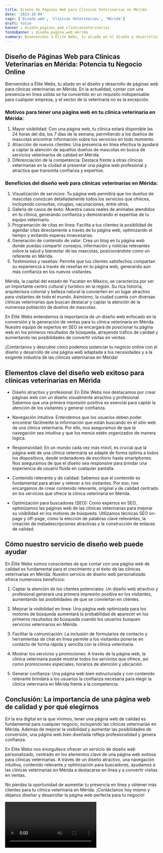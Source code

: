 ```yaml
---
title: Diseño de Páginas Web para Clínicas Veterinarias en Mérida
date: '2023-10-04'
tags: ['Diseño web', 'Clínicas Veterinarias', 'Mérida']
draft: false
banner : diseño_paginas_web_clínicasveterinarias
fondoBanner : diseño_pagina_web_mérida
summary: Bienvenidos a Élite Webs, tu aliado en el diseño y desarrollo de páginas web para clínicas veterinarias en Mérida. En la actualidad, contar con una presencia en línea sólida se ha convertido en un requisito indispensable para cualquier empresa, y el sector de la veterinaria no es la excepción. 
---
```


## Diseño de Páginas Web para Clínicas Veterinarias en Mérida: Potencia tu Negocio Online

Bienvenidos a Élite Webs, tu aliado en el diseño y desarrollo de páginas web para clínicas veterinarias en Mérida. En la actualidad, contar con una presencia en línea sólida se ha convertido en un requisito indispensable para cualquier empresa, y el sector de la veterinaria no es la excepción. 

### Motivos para tener una página web en tu clínica veterinaria en Mérida:
1. Mayor visibilidad: Con una página web, tu clínica estará disponible las 24 horas del día, los 7 días de la semana, permitiendo a los dueños de mascotas encontrar información sobre tus servicios en todo momento.
2. Atracción de nuevos clientes: Una presencia en línea efectiva te ayudará a captar la atención de aquellos dueños de mascotas en busca de servicios veterinarios de calidad en Mérida.
3. Diferenciación de la competencia: Destaca frente a otras clínicas veterinarias en la ciudad al presentar una página web profesional y atractiva que transmita confianza y expertise.

### Beneficios del diseño web para clínicas veterinarias en Mérida:
1. Visualización de servicios: Tu página web permitirá que los dueños de mascotas conozcan detalladamente todos los servicios que ofreces, incluyendo consultas, cirugías, vacunaciones, entre otros.
2. Galería de casos de éxito: Muestra casos reales de animales atendidos en tu clínica, generando confianza y demostrando el expertise de tu equipo veterinario.
3. Programación de citas en línea: Facilita a tus clientes la posibilidad de agendar citas directamente a través de tu página web, optimizando el tiempo y evitando esperas innecesarias.
4. Generación de contenido de valor: Crea un blog en tu página web donde puedas compartir consejos, información y noticias relevantes sobre la salud y bienestar de las mascotas, posicionándote como un referente en Mérida.
5. Testimonios y reseñas: Permite que tus clientes satisfechos compartan su experiencia a través de reseñas en tu página web, generando aún más confianza en los nuevos visitantes.

Mérida, la capital del estado de Yucatán en México, se caracteriza por ser un importante centro cultural y turístico en la región. Su rica historia, arquitectura colonial y belleza natural la convierten en un lugar atractivo para visitantes de todo el mundo. Asimismo, la ciudad cuenta con diversas clínicas veterinarias que buscan destacar y captar la atención de la numerosa población de dueños de mascotas.

En Élite Webs entendemos la importancia de un diseño web enfocado en la conversión y la generación de ventas para tu clínica veterinaria en Mérida. Nuestro equipo de expertos en SEO se encargará de posicionar tu página web en los primeros resultados de búsqueda, atrayendo tráfico de calidad y aumentando las posibilidades de convertir visitas en ventas.

¡Contáctanos y descubre cómo podemos potenciar tu negocio online con el diseño y desarrollo de una página web adaptada a tus necesidades y a la exigente industria de las clínicas veterinarias en Mérida!

<GifSeo />

<Cta />

## Elementos clave del diseño web exitoso para clínicas veterinarias en Mérida

- Diseño atractivo y profesional: En Élite Webs nos destacamos por crear páginas web con un diseño visualmente atractivo y profesional. Sabemos que una primera impresión positiva es esencial para captar la atención de los visitantes y generar confianza.

- Navegación intuitiva: Entendemos que los usuarios deben poder encontrar fácilmente la información que están buscando en el sitio web de una clínica veterinaria. Por ello, nos aseguramos de que la navegación sea intuitiva y que los menús estén organizados de manera lógica.

- Responsividad: En un mundo cada vez más móvil, es crucial que la página web de una clínica veterinaria se adapte de forma óptima a todos los dispositivos, desde ordenadores de escritorio hasta smartphones. Nos aseguramos de que el diseño sea responsive para brindar una experiencia de usuario fluida en cualquier pantalla.

- Contenido relevante y de calidad: Sabemos que el contenido es fundamental para atraer y retener a los visitantes. Por eso, nos encargamos de crear contenido relevante, original y de calidad centrado en los servicios que ofrece la clínica veterinaria en Mérida.

- Optimización para buscadores (SEO): Como expertos en SEO, optimizamos las páginas web de las clínicas veterinarias para mejorar su visibilidad en los motores de búsqueda. Utilizamos técnicas SEO on-page y off-page, como la elección de palabras clave relevantes, la creación de metadescripciones atractivas y la construcción de enlaces de calidad.

## Cómo nuestro servicio de diseño web puede ayudar

En Élite Webs somos conscientes de que contar con una página web de calidad es fundamental para el crecimiento y el éxito de las clínicas veterinarias en Mérida. Nuestro servicio de diseño web personalizado ofrece numerosos beneficios:

1. Captar la atención de los clientes potenciales: Un diseño web atractivo y profesional generará una primera impresión positiva en los visitantes, aumentando las posibilidades de que se conviertan en clientes.

2. Mejorar la visibilidad en línea: Una página web optimizada para los motores de búsqueda aumentará la probabilidad de aparecer en los primeros resultados de búsqueda cuando los usuarios busquen servicios veterinarios en Mérida.

3. Facilitar la comunicación: La inclusión de formularios de contacto y herramientas de chat en línea permite a los visitantes ponerse en contacto de forma rápida y sencilla con la clínica veterinaria.

4. Mostrar los servicios y promociones: A través de la página web, la clínica veterinaria puede mostrar todos los servicios que ofrece, así como promociones especiales, horarios de atención y ubicación.

5. Generar confianza: Una página web bien estructurada y con contenido relevante brindará a los usuarios la confianza necesaria para elegir la clínica veterinaria en Mérida frente a la competencia.

## Conclusión: La importancia de una página web de calidad y por qué elegirnos

En la era digital en la que vivimos, tener una página web de calidad es fundamental para cualquier negocio, incluyendo las clínicas veterinarias en Mérida. Además de mejorar la visibilidad y aumentar las posibilidades de conversión, una página web bien diseñada refleja profesionalidad y genera confianza.

En Élite Webs nos enorgullece ofrecer un servicio de diseño web personalizado, centrado en los elementos clave de una página web exitosa para clínicas veterinarias. A través de un diseño atractivo, una navegación intuitiva, contenido relevante y optimización para buscadores, ayudamos a las clínicas veterinarias en Mérida a destacarse en línea y a convertir visitas en ventas.

No pierdas la oportunidad de aumentar tu presencia en línea y obtener más clientes para tu clínica veterinaria en Mérida. ¡Contáctanos hoy mismo y déjanos diseñar y desarrollar la página web perfecta para tu negocio!

<Video />

<CtaBot job='Clínicas Veterinarias' city='Mérida'/>

<Gmaps query='Mérida+españa+maps' />